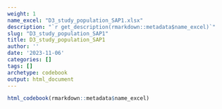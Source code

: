 ```yaml
---
weight: 1
name_excel: "D3_study_population_SAP1.xlsx"
description: "`r get_description(rmarkdown::metadata$name_excel)`"
slug: "D3_study_population_SAP1"
title: D3_study_population_SAP1
author: ''
date: '2023-11-06'
categories: []
tags: []
archetype: codebook
output: html_document
---
```


```r
html_codebook(rmarkdown::metadata$name_excel)
```
